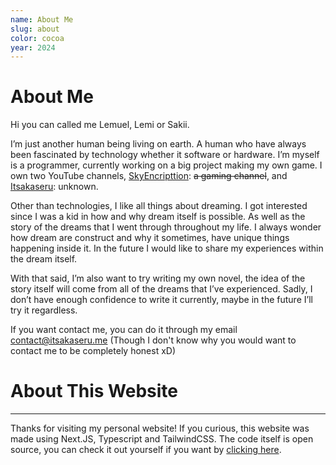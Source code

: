 ```yaml
---
name: About Me
slug: about
color: cocoa
year: 2024
---
```


# About Me
Hi you can called me Lemuel, Lemi or Sakii.

I’m just another human being living on earth. A human who have always been fascinated by technology whether it software or hardware. I’m myself is a programmer, currently working on a big project making my own game. I own two YouTube channels, [SkyEncripttion](https://youtube.com/SkyEncripttion): ~~a gaming channel~~, and [Itsakaseru](https://youtube.com/Itsakaseru): unknown.

Other than technologies, I like all things about dreaming. I got interested since I was a kid in how and why dream itself is possible. As well as the story of the dreams that I went through throughout my life. I always wonder how dream are construct and why it sometimes, have unique things happening inside it. In the future I would like to share my experiences within the dream itself.

With that said, I’m also want to try writing my own novel, the idea of the story itself will come from all of the dreams that I’ve experienced. Sadly, I don’t have enough confidence to write it currently, maybe in the future I’ll try it regardless.

If you want contact me, you can do it through my email [contact@itsakaseru.me](mailto:contact@itsakaseru.me)
(Though I don't know why you would want to contact me to be completely honest xD)

# About This Website
___
Thanks for visiting my personal website!
If you curious, this website was made using Next.JS, Typescript and TailwindCSS.
The code itself is open source, you can check it out yourself if you want by [clicking here](https://github.com/Itsakaseru/itsakaseru-web).